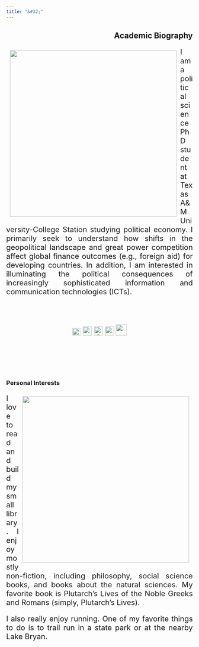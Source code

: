```yaml
---
title: "&#32;"
---
```

<head> <meta Nicholas Norfleet Ray/>
<meta Political Science/>
<meta Texas A&M University/>
</head>
<section>
<h1 align="right"> Academic Biography </h1>
  <p> <img src="Self-Portrait.jpg" style="float:left;padding:10px;width:450px;height:450px;">
  </p>
  <p align="justify" style = "font-size:20px;margin-bottom:2cm;"> I am a political science PhD student at Texas A&M University-College Station studying political economy. I primarily seek to understand how shifts in the geopolitical landscape and great power competition affect global finance outcomes (e.g., foreign aid) for developing countries. In addition, I am interested in illuminating the political consequences of increasingly sophisticated information and communication technologies (ICTs).
  <p align="center" style = "font-size:20px;margin-bottom:3cm;">
  <a href = "mailto: nnray@tamu.edu"> <img src="gmail.png" style="width:24px;height:20px;"></a>
  <a href=Ray_CV.pdf>  <img src="cv.png" style="width:24px;height:24px;"></a> 
  <a href=https://orcid.org/0000-0003-2766-9567><img alt="ORCID logo" src="https://info.orcid.org/wp-content/uploads/2019/11/orcid_24x24.png" width="24" height="24"/></a> 
  <a href=https://github.com/nnray> <i class="fa fa-github fa-lg" style=" vertical-align: middle;" ></i></a>
  <a href=https://scholar.google.com/citations?hl=en&user=d9-Ls4YAAAAJ> <img src="googlescholar.png" style="width:24px;height:24px;"></a>
  <a href=https://bush.tamu.edu/pols/degrees/phd/nray/> <img src="TAM-LogoBox.png" style="width:30px;height:30px;"></a>
  </p>
  
<section>
<h1 align="left"> Personal Interests </h1>
  <p> <img src="Books.jpg" style="float:right;padding:10px;width:450px;height:450px">
  </p>
  <p align="justify" style="font-size:20px;"> I love to read and build my small library. I enjoy mostly non-fiction, including philosophy, social science books, and books about the natural sciences. My favorite book is Plutarch's Lives of the Noble Greeks and Romans (simply, Plutarch's Lives).
  </p>
  <p align="justify" style="font-size:20px;"> I also really enjoy running. One of my favorite things to do is to trail run in a state park or at the nearby Lake Bryan.
  </p>
</section>